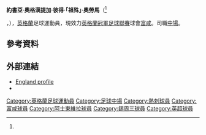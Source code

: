 {{noteta|G1=足球|G2=EPL|G3=FAcup
|T=zh-hans:乔什·奥驽马; zh-hk:祖殊·奧勞馬; zh-hant:喬什·奧駑馬
|1=zh-hans:乔什; zh-hk:祖殊; zh-hant:喬什
|2=zh-hans:奥驽马; zh-hk:奧勞馬; zh-hant:奧駑馬
|3=zh-hans:约书亚; zh-hk:祖舒亞; zh-hant:約書亞
}}
{{Infobox football biography
| name           = 祖殊·奧勞馬<br />Josh Onomah
| image          = 
| image_size     = 
| caption        = 
| fullname       = ''Joshua Oghenetega Peter Onomah''
| birth_date     = {{birth date and age|1997|4|27|df=yes}}
| birth_place    = [[英格蘭|英格蘭]][[恩菲爾德區|恩菲爾德區]]<ref name=academy>{{cite web|title=JOSHUA ONOMAH|url=http://www.tottenhamhotspur.com/second-year-academy/joshua-onomah/|publisher=[[托特纳姆热刺足球俱乐部|托特纳姆热刺足球俱乐部]]|accessdate=15 January 2015|archive-date=2015-01-07|archive-url=https://web.archive.org/web/20150107153750/http://www.tottenhamhotspur.com/second-year-academy/joshua-onomah/|dead-url=no}}</ref>
| height         = {{height|m=1.80}}
| position       = [[中場|中場]]
| currentclub    = [[富勒姆足球俱乐部|富咸]]
| clubnumber     = 25
| youthyears1 = {{0|0000}}–2015 | youthclubs1 = [[托特纳姆热刺足球俱乐部|熱刺]]
| years1 = 2015–2019 | clubs1 = [[托特纳姆热刺足球俱乐部|熱刺]]   |caps1 = 13 |goals1 = 0
| years2 = 2017–2018 | clubs2 = →[[阿士東維拉足球會|阿士東維拉]] |caps2 = 33 |goals2 = 4
| years3 = 2018–2019 | clubs3 = →[[谢周三足球俱乐部|谢周三]]     |caps3 = 15 |goals3 = 0
| years4 = 2019–     | clubs4 = [[富勒姆足球俱乐部|富咸]]         |caps4 = 31 |goals4 = 3
| nationalyears1 = 2012–2013
| nationalteam1 = [[英格蘭16歲以下足球代表隊|英格蘭U16]]
| nationalcaps1 = 6
| nationalgoals1 = 1
| nationalyears2 = 2013–2014
| nationalteam2 = [[英格蘭17歲以下足球代表隊|英格蘭U17]]
| nationalcaps2 = 13
| nationalgoals2 = 1
| nationalyears3 = 2014–2015
| nationalteam3 = [[英格蘭18歲以下足球代表隊|英格蘭U18]]
| nationalcaps3 = 6
| nationalgoals3 = 0 
| nationalyears4 = 2015–2016
| nationalteam4 = [[英格蘭19歲以下足球代表隊|英格蘭U19]]
| nationalcaps4 = 14
| nationalgoals4 = 4
| nationalyears5 = 2016–2017
| nationalteam5 = [[英格蘭20歲以下足球代表隊|英格蘭U20]]
| nationalcaps5 = 10
| nationalgoals5 = 0
| nationalyears6 = 2016–
| nationalteam6 = [[英格蘭21歲以下足球代表隊|英格蘭U21]]
| nationalcaps6 = 7
| nationalgoals6 = 2
| pcupdate = 2020年7月26日
| ntupdate = 2018年10月16日
}}
{{中文譯名
| english    = Josh '''Onomah'''
| taiwan     = 
| putonghua  = 
| cantonese  = 奧勞馬<br />安奴馬
|}}
'''約書亞·奧格漢提加·彼得·「祖殊」·奧勞馬'''（{{lang-en|'''Joshua Oghenetega Peter "Josh" Onomah'''}}<ref name="Premier League - Squad List 2015/16">{{cite web|title=Premier League - Squad List 2015/16|url=http://www.premierleague.com/content/dam/premierleague/site-content/News/publications/squad-lists/Premier-League-squad-lists-September-2015.pdf|publisher=Premier League|format=PDF|page=40|accessdate=3 October 2015|archive-date=2015-10-03|archive-url=https://web.archive.org/web/20151003054104/http://www.premierleague.com/content/dam/premierleague/site-content/News/publications/squad-lists/Premier-League-squad-lists-September-2015.pdf|dead-url=no}}</ref>，{{bd|1997年|4月27日|catIdx=Onomah, Josh}}），[[英格蘭|英格蘭]]足球運動員，現效力[[英格蘭冠軍足球聯賽|英格蘭冠軍足球聯賽]]球會[[富勒姆足球俱乐部|富咸]]。司職[[中場|中場]]。

== 參考資料 ==
{{reflist}}

== 外部連結 ==
*[http://www.thefa.com/england/all-teams/players/o/joshua-onomah England profile] {{Wayback|url=http://www.thefa.com/england/all-teams/players/o/joshua-onomah |date=20140506021515 }}
*{{Soccerway|joshua-onomah/274469}}

{{富咸球員名單}}

{{DEFAULTSORT:Onomah, Josh}}
[[Category:英格蘭足球運動員|Category:英格蘭足球運動員]]
[[Category:足球中場|Category:足球中場]]
[[Category:熱刺球員|Category:熱刺球員]]
[[Category:富咸球員|Category:富咸球員]]
[[Category:阿士東維拉球員|Category:阿士東維拉球員]]
[[Category:錫周三球員|Category:錫周三球員]]
[[Category:英超球員|Category:英超球員]]